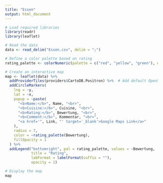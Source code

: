 ---
title: "Essen"
output: html_document
---

```{r, echo=FALSE, message=FALSE, warning=FALSE}
# Load required libraries
library(readr)
library(leaflet)

# Read the data
data <- read_delim("Essen.csv", delim = ";")

# Define a color palette based on rating
rating_palette <- colorNumeric(palette = c("red", "yellow", "green"), domain = data$Bewertung)

# Create an interactive map
map <- leaflet(data) %>%
  addProviderTiles(providers$CartoDB.Positron) %>%  # Add default OpenStreetMap tiles
  addCircleMarkers(
    lng = ~y,
    lat = ~x,
    popup = ~paste(
      "<b>Name:</b>", Name, "<br>",
      "<b>Cuisine:</b>", Cuisine, "<br>",
      "<b>Rating:</b>", Bewertung, "<br>",
      "<b>Comment:</b>", Kommentar, "<br>",
      "<a href='", Link, "' target='_blank'>Google Maps Link</a>"
    ),
    radius = 7,
    color = ~rating_palette(Bewertung),
    fillOpacity = 1
  ) %>%
  addLegend("bottomright", pal = rating_palette, values = ~Bewertung,
            title = "Rating",
            labFormat = labelFormat(suffix = ""),
            opacity = 1)

# Display the map
map

```
